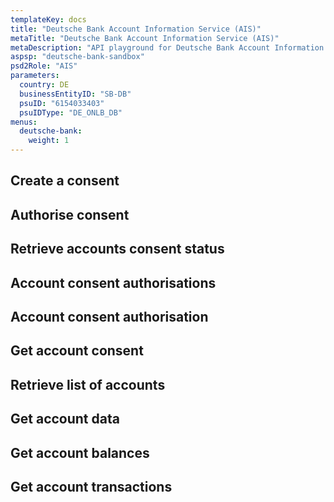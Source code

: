 ```yaml
---
templateKey: docs
title: "Deutsche Bank Account Information Service (AIS)"
metaTitle: "Deutsche Bank Account Information Service (AIS)"
metaDescription: "API playground for Deutsche Bank Account Information Service (AIS)"
aspsp: "deutsche-bank-sandbox"
psd2Role: "AIS"
parameters:
  country: DE
  businessEntityID: "SB-DB"
  psuID: "6154033403"
  psuIDType: "DE_ONLB_DB"
menus:
  deutsche-bank: 
    weight: 1
---
```






  <step>

  ## Create a consent

  <StepCreateAccountConsent requestOverride={deutscheBankRequestOverride} />
  </step>
<step>

  ## Authorise consent

  <AuthoriseStep/>
</step>
  <step>

  ## Retrieve accounts consent status

  <AccountConsentStatus/>
  </step>
  <step>

  ## Account consent authorisations

  <StepAccountConsentAuthorisations/>
  </step>
  <step>

  ## Account consent authorisation

  <StepAccountConsentAuthorisation/>
  </step>
  <step>

  ## Get account consent

  <StepGetAccountConsent/>
  </step>
  <step>

  ## Retrieve list of accounts

  <StepAccounts/>
  </step>
  <step>

  ## Get account data

  <StepAccount/>
  </step>
  <step>

  ## Get account balances

  <StepBalances/>
  </step>
  <step>

  ## Get account transactions

  <StepTransactions/>
  </step>

